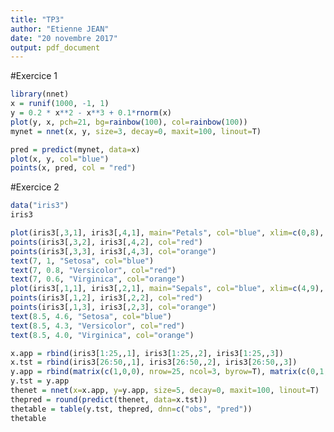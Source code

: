 ```yaml
---
title: "TP3"
author: "Etienne JEAN"
date: "20 novembre 2017"
output: pdf_document
---
```


#Exercice 1
```r
library(nnet)
x = runif(1000, -1, 1)
y = 0.2 * x**2 - x**3 + 0.1*rnorm(x)
plot(y, x, pch=21, bg=rainbow(100), col=rainbow(100))
mynet = nnet(x, y, size=3, decay=0, maxit=100, linout=T)

pred = predict(mynet, data=x)
plot(x, y, col="blue")
points(x, pred, col = "red")

```




#Exercice 2
```r
data("iris3")
iris3
```

```r
plot(iris3[,3,1], iris3[,4,1], main="Petals", col="blue", xlim=c(0,8), ylim=c(0,3), xlab="Width", ylab="Length")
points(iris3[,3,2], iris3[,4,2], col="red")
points(iris3[,3,3], iris3[,4,3], col="orange")
text(7, 1, "Setosa", col="blue")
text(7, 0.8, "Versicolor", col="red")
text(7, 0.6, "Virginica", col="orange")
plot(iris3[,1,1], iris3[,2,1], main="Sepals", col="blue", xlim=c(4,9), ylim=c(1,5), xlab="Width", ylab="Length")
points(iris3[,1,2], iris3[,2,2], col="red")
points(iris3[,1,3], iris3[,2,3], col="orange")
text(8.5, 4.6, "Setosa", col="blue")
text(8.5, 4.3, "Versicolor", col="red")
text(8.5, 4.0, "Virginica", col="orange")
```

```r
x.app = rbind(iris3[1:25,,1], iris3[1:25,,2], iris3[1:25,,3])
x.tst = rbind(iris3[26:50,,1], iris3[26:50,,2], iris3[26:50,,3])
y.app = rbind(matrix(c(1,0,0), nrow=25, ncol=3, byrow=T), matrix(c(0,1,0), nrow=25, ncol=3, byrow=T), matrix(c(0,0,1), nrow=25, ncol=3, byrow=T))
y.tst = y.app
thenet = nnet(x=x.app, y=y.app, size=5, decay=0, maxit=100, linout=T)
thepred = round(predict(thenet, data=x.tst))
thetable = table(y.tst, thepred, dnn=c("obs", "pred"))
thetable

```
























